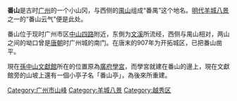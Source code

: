 '''番山'''是古时[[广州|广州]]的一个小山冈，与西侧的[[禺山|禺山]]组成“番禺”这个地名。[[明代|明代]][[羊城八景|羊城八景]]之一的“番山云气”便是此处。

番山位于现时广州市区[[中山路_(广州)|中山四路]]附近，东側为[[文溪|文溪]]所流经，西侧与禺山相对，两山之间的坳口曾是[[唐朝|唐朝]]时广州城的南门。在唐末的907年为开拓城区，已把番山凿平。

現在[[孫中山文獻館|孫中山文獻館]]所在的位置原為[[廣府學宮|廣府學宮]]，而學宮就建在番山的邊上，現在文獻館旁的山坡上還有一個小亭子名「番山亭」，為後來所重建。

[[Category:广州市山峰|Category:广州市山峰]]
[[Category:羊城八景|Category:羊城八景]]
[[Category:越秀区|Category:越秀区]]